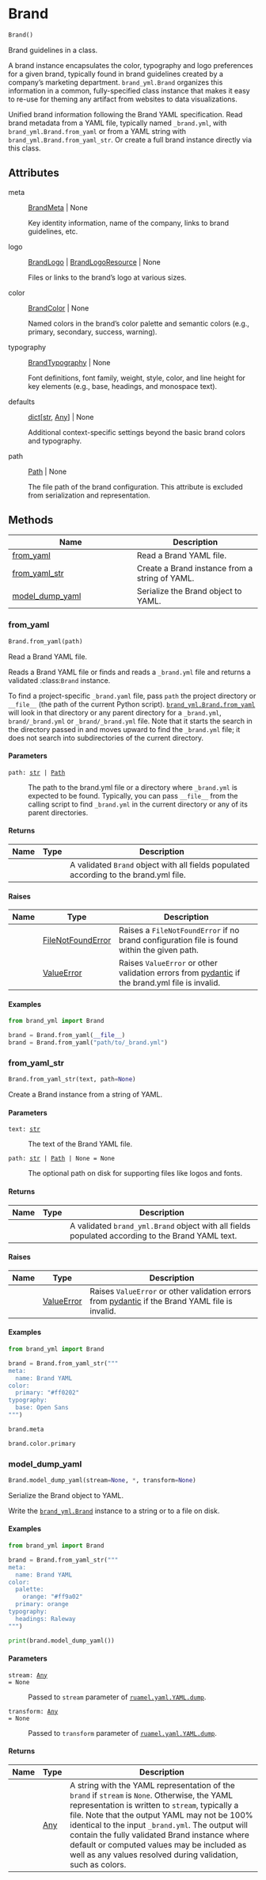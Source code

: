 # Brand { #brand_yml.Brand }

```python
Brand()
```

Brand guidelines in a class.

A brand instance encapsulates the color, typography and logo preferences for
a given brand, typically found in brand guidelines created by a company's
marketing department. `brand_yml.Brand` organizes this information in a
common, fully-specified class instance that makes it easy to re-use for
theming any artifact from websites to data visualizations.

Unified brand information following the Brand YAML specification. Read brand
metadata from a YAML file, typically named `_brand.yml`, with
`brand_yml.Brand.from_yaml` or from a YAML string with
`brand_yml.Brand.from_yaml_str`. Or create a full brand instance directly
via this class.

## Attributes {.doc-section .doc-section-attributes}

meta

:   [BrandMeta](`brand_yml.meta.BrandMeta`) \| None

    Key identity information, name of the company, links to brand
    guidelines, etc.

logo

:   [BrandLogo](`brand_yml.logo.BrandLogo`) \| [BrandLogoResource](`brand_yml.logo.BrandLogoResource`) \| None

    Files or links to the brand's logo at various sizes.

color

:   [BrandColor](`brand_yml.color.BrandColor`) \| None

    Named colors in the brand's color palette and semantic colors (e.g.,
    primary, secondary, success, warning).

typography

:   [BrandTypography](`brand_yml.typography.BrandTypography`) \| None

    Font definitions, font family, weight, style, color, and line height for
    key elements (e.g., base, headings, and monospace text).

defaults

:   [dict](`dict`)\[[str](`str`), [Any](`typing.Any`)\] \| None

    Additional context-specific settings beyond the basic brand colors and
    typography.

path

:   [Path](`pathlib.Path`) \| None

    The file path of the brand configuration. This attribute is excluded
    from serialization and representation.

## Methods

| Name | Description |
| --- | --- |
| [from_yaml](#brand_yml.Brand.from_yaml) | Read a Brand YAML file. |
| [from_yaml_str](#brand_yml.Brand.from_yaml_str) | Create a Brand instance from a string of YAML. |
| [model_dump_yaml](#brand_yml.Brand.model_dump_yaml) | Serialize the Brand object to YAML. |

### from_yaml { #brand_yml.Brand.from_yaml }

```python
Brand.from_yaml(path)
```

Read a Brand YAML file.

Reads a Brand YAML file or finds and reads a `_brand.yml` file and returns
a validated :class:`Brand` instance.

To find a project-specific `_brand.yaml` file, pass `path` the project
directory or `__file__` (the path of the current Python script).
[`brand_yml.Brand.from_yaml`](`brand_yml.Brand.from_yaml`) will look in
that directory or any parent directory for a `_brand.yml`,
`brand/_brand.yml` or `_brand/_brand.yml` file. Note that it starts the
search in the directory passed in and moves upward to find the
`_brand.yml` file; it does not search into subdirectories of the current
directory.

#### Parameters {.doc-section .doc-section-parameters}

<code><span class="parameter-name">path</span><span class="parameter-annotation-sep">:</span> <span class="parameter-annotation">[str](`str`) \| [Path](`pathlib.Path`)</span></code>

:   The path to the brand.yml file or a directory where `_brand.yml` is
    expected to be found. Typically, you can pass `__file__` from the
    calling script to find `_brand.yml` in the current directory or any of
    its parent directories.

#### Returns {.doc-section .doc-section-returns}

| Name   | Type   | Description                                                                           |
|--------|--------|---------------------------------------------------------------------------------------|
|        |        | A validated `Brand` object with all fields populated according to the brand.yml file. |

#### Raises {.doc-section .doc-section-raises}

| Name   | Type                                     | Description                                                                                                                         |
|--------|------------------------------------------|-------------------------------------------------------------------------------------------------------------------------------------|
|        | [FileNotFoundError](`FileNotFoundError`) | Raises a `FileNotFoundError` if no brand configuration file is found within the given path.                                         |
|        | [ValueError](`ValueError`)               | Raises `ValueError` or other validation errors from [pydantic](https://docs.pydantic.dev/latest/) if the brand.yml file is invalid. |

#### Examples {.doc-section .doc-section-examples}

```python
from brand_yml import Brand

brand = Brand.from_yaml(__file__)
brand = Brand.from_yaml("path/to/_brand.yml")
```

### from_yaml_str { #brand_yml.Brand.from_yaml_str }

```python
Brand.from_yaml_str(text, path=None)
```

Create a Brand instance from a string of YAML.

#### Parameters {.doc-section .doc-section-parameters}

<code><span class="parameter-name">text</span><span class="parameter-annotation-sep">:</span> <span class="parameter-annotation">[str](`str`)</span></code>

:   The text of the Brand YAML file.

<code><span class="parameter-name">path</span><span class="parameter-annotation-sep">:</span> <span class="parameter-annotation">[str](`str`) \| [Path](`pathlib.Path`) \| None</span> <span class="parameter-default-sep">=</span> <span class="parameter-default">None</span></code>

:   The optional path on disk for supporting files like logos and fonts.

#### Returns {.doc-section .doc-section-returns}

| Name   | Type   | Description                                                                                      |
|--------|--------|--------------------------------------------------------------------------------------------------|
|        |        | A validated `brand_yml.Brand` object with all fields populated according to the Brand YAML text. |

#### Raises {.doc-section .doc-section-raises}

| Name   | Type                       | Description                                                                                                                          |
|--------|----------------------------|--------------------------------------------------------------------------------------------------------------------------------------|
|        | [ValueError](`ValueError`) | Raises `ValueError` or other validation errors from [pydantic](https://docs.pydantic.dev/latest/) if the Brand YAML file is invalid. |

#### Examples {.doc-section .doc-section-examples}

```python
from brand_yml import Brand

brand = Brand.from_yaml_str("""
meta:
  name: Brand YAML
color:
  primary: "#ff0202"
typography:
  base: Open Sans
""")
```

```python
brand.meta
```

```python
brand.color.primary
```

### model_dump_yaml { #brand_yml.Brand.model_dump_yaml }

```python
Brand.model_dump_yaml(stream=None, *, transform=None)
```

Serialize the Brand object to YAML.

Write the [`brand_yml.Brand`](`brand_yml.Brand`) instance to a string
or to a file on disk.

#### Examples {.doc-section .doc-section-examples}

```python
from brand_yml import Brand

brand = Brand.from_yaml_str("""
meta:
  name: Brand YAML
color:
  palette:
    orange: "#ff9a02"
  primary: orange
typography:
  headings: Raleway
""")
```

::: python-code-preview
```python
print(brand.model_dump_yaml())
```
:::

#### Parameters {.doc-section .doc-section-parameters}

<code><span class="parameter-name">stream</span><span class="parameter-annotation-sep">:</span> <span class="parameter-annotation">[Any](`typing.Any`)</span> <span class="parameter-default-sep">=</span> <span class="parameter-default">None</span></code>

:   Passed to `stream` parameter of
    [`ruamel.yaml.YAML.dump`](`ruamel.yaml.YAML.dump`).

<code><span class="parameter-name">transform</span><span class="parameter-annotation-sep">:</span> <span class="parameter-annotation">[Any](`typing.Any`)</span> <span class="parameter-default-sep">=</span> <span class="parameter-default">None</span></code>

:   Passed to `transform` parameter of
    [`ruamel.yaml.YAML.dump`](`ruamel.yaml.YAML.dump`).

#### Returns {.doc-section .doc-section-returns}

| Name   | Type                | Description                                                                                                                                                                                                                                                                                                                                                                                                            |
|--------|---------------------|------------------------------------------------------------------------------------------------------------------------------------------------------------------------------------------------------------------------------------------------------------------------------------------------------------------------------------------------------------------------------------------------------------------------|
|        | [Any](`typing.Any`) | A string with the YAML representation of the `brand` if `stream` is `None`. Otherwise, the YAML representation is written to `stream`, typically a file.  Note that the output YAML may not be 100% identical to the input `_brand.yml`. The output will contain the fully validated Brand instance where default or computed values may be included as well as any values resolved during validation, such as colors. |